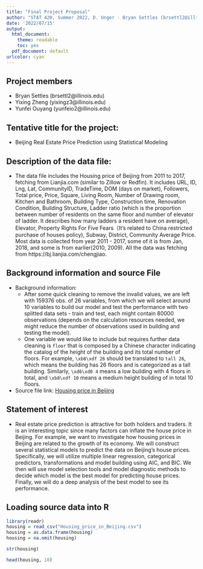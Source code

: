 ```yaml
---
title: "Final Project Proposal"
author: "STAT 420, Summer 2022, D. Unger - Bryan Settles (brsettl2@illinois.edu), Yixing Zheng (yixingz3@illinois.edu), Yunfei Ouyang (yunfeio2@illinois.edu)"
date: '2022/07/15'
output:
  html_document: 
    theme: readable
    toc: yes
  pdf_document: default
urlcolor: cyan
---
```


## Project members
- Bryan Settles (brsettl2@illinois.edu)
- Yixing Zheng (yixingz3@illinois.edu)
- Yunfei Ouyang (yunfeio2@illinois.edu)

## Tentative title for the project:
- Beijing Real Estate Price Prediction using Statistical Modeling

## Description of the data file:
- The data file includes the Housing price of Beijing from 2011 to 2017, fetching from Lianjia.com (similar to Zillow or Redfin). It includes URL, ID, Lng, Lat, CommunityID, TradeTime, DOM (days on market), Followers, Total price, Price, Square, Living Room, Number of Drawing room, Kitchen and Bathroom, Building Type, Construction time, Renovation Condition, Building Structure, Ladder ratio (which is the proportion between number of residents on the same floor and number of elevator of ladder. It describes how many ladders a resident have on average), Elevator, Property Rights For Five Fears（It's related to China restricted purchase of houses policy), Subway, District, Community Average Price. Most data is collected from year 2011 - 2017, some of it is from Jan, 2018, and some is from earlier(2010, 2009).
All the data was fetching from https://bj.lianjia.com/chengjiao.

## Background information and source File
- Background information: 
    - After some quick cleaning to remove the invalid values, we are left with 159376 obs. of  26 variables, from which we will select around 10 variables to build our model and test the performance with two splitted data sets - train and test, each might contain 80000 observations (depends on the calculation resources needed, we might reduce the number of observations used in building and testing the model).
    - One variable we would like to include but requires further data cleaning is `floor` that is composed by a Chinese character indicating the catalog of the height of the building and its total number of floors. For example, `\xb8\xdf 26` should be translated to `tall 26`, which means the building has 26 floors and is categorized as a tall building. Similarly, `\xd6\xd0 4` means a low building with 4 floors in total, and `\xb8\xdf 10` means a medium height building of in total 10 floors.
- Source file link: [Housing price in Beijing](https://www.kaggle.com/datasets/ruiqurm/lianjia)

## Statement of interest
- Real estate price prediction is attractive for both holders and traders. It is an interesting topic since many factors can inflate the house price in Beijing. For example, we want to investigate how housing prices in Beijing are related to the growth of its economy. We will construct several statistical models to predict the data on Beijing's house prices. Specifically, we will utilize multiple linear regression, categorical predictors, transformations and model building using AIC, and BIC. We then will use model selection tools and model diagnostic methods to decide which model is the best model for predicting house prices. Finally, we will do a deep analysis of the best model to see its performance.

## Loading source data into R
```r
library(readr)
housing = read_csv("Housing_price_in_Beijing.csv")
housing = as.data.frame(housing)
housing = na.omit(housing)

str(housing)

head(housing, 10)
```

